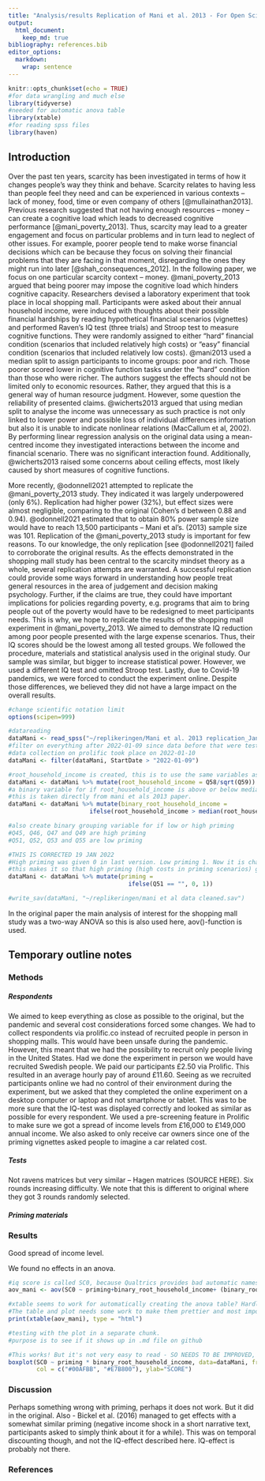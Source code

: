 ```yaml
---
title: "Analysis/results Replication of Mani et al. 2013 - For Open Science course"
output:
  html_document: 
    keep_md: true
bibliography: references.bib
editor_options: 
  markdown: 
    wrap: sentence
---
```


<!-- KNITTING ONLY WORKS IN HTML FOR NOW.  -->

```r
knitr::opts_chunk$set(echo = TRUE)
#for data wrangling and much else
library(tidyverse)
#needed for automatic anova table
library(xtable)
#for reading spss files
library(haven)

```

## Introduction

Over the past ten years, scarcity has been investigated in terms of how it changes people's way they think and behave.
Scarcity relates to having less than people feel they need and can be experienced in various contexts -- lack of money, food, time or even company of others [@mullainathan2013].
Previous research suggested that not having enough resources -- money -- can create a cognitive load which leads to decreased cognitive performance [@mani_poverty_2013].
Thus, scarcity may lead to a greater engagement and focus on particular problems and in turn lead to neglect of other issues.
For example, poorer people tend to make worse financial decisions which can be because they focus on solving their financial problems that they are facing in that moment, disregarding the ones they might run into later [@shah_consequences_2012].
In the following paper, we focus on one particular scarcity context -- money.
@mani_poverty_2013 argued that being poorer may impose the cognitive load which hinders cognitive capacity.
Researchers devised a laboratory experiment that took place in local shopping mall.
Participants were asked about their annual household income, were induced with thoughts about their possible financial hardships by reading hypothetical financial scenarios (vignettes) and performed Raven's IQ test (three trials) and Stroop test to measure cognitive functions.
They were randomly assigned to either "hard" financial condition (scenarios that included relatively high costs) or "easy" financial condition (scenarios that included relatively low costs).
@mani2013 used a median split to assign participants to income groups: poor and rich.
Those poorer scored lower in cognitive function tasks under the "hard" condition than those who were richer.
The authors suggest the effects should not be limited only to economic resources.
Rather, they argued that this is a general way of human resource judgment.
However, some question the reliability of presented claims.
@wicherts2013 argued that using median split to analyse the income was unnecessary as such practice is not only linked to lower power and possible loss of individual differences information but also it is unable to indicate nonlinear relations (MacCallum et al, 2002).
By performing linear regression analysis on the original data using a mean-centred income they investigated interactions between the income and financial scenario.
There was no significant interaction found.
Additionally, @wicherts2013 raised some concerns about ceiling effects, most likely caused by short measures of cognitive functions.

More recently, @odonnell2021 attempted to replicate the @mani_poverty_2013 study.
They indicated it was largely underpowered (only 6%).
Replication had higher power (32%), but effect sizes were almost negligible, comparing to the original (Cohen's d between 0.88 and 0.94).
@odonnell2021 estimated that to obtain 80% power sample size would have to reach 13,500 participants -- Mani et al's.
(2013) sample size was 101.
Replication of the @mani_poverty_2013 study is important for few reasons.
To our knowledge, the only replication [see @odonnell2021] failed to corroborate the original results. As the effects demonstrated in the shopping mall study has been central to the scarcity mindset theory as a whole, several replication attempts are warranted.
A successful replication could provide some ways forward in understanding how people treat general resources in the area of judgement and decision making psychology.
Further, if the claims are true, they could have important implications for policies regarding poverty, e.g. programs that aim to bring people out of the poverty would have to be redesigned to meet participants needs.
This is why, we hope to replicate the results of the shopping mall experiment in @mani_poverty_2013.
We aimed to demonstrate IQ reduction among poor people presented with the large expense scenarios.
Thus, their IQ scores should be the lowest among all tested groups.
We followed the procedure, materials and statistical analysis used in the original study.
Our sample was similar, but bigger to increase statistical power.
However, we used a different IQ test and omitted Stroop test.
Lastly, due to Covid-19 pandemics, we were forced to conduct the experiment online.
Despite those differences, we believed they did not have a large impact on the overall results.

```r
#change scientific notation limit
options(scipen=999)

#datareading
dataMani <- read_spss("~/replikeringen/Mani et al. 2013 replication_January 12, 2022_09.28.sav")
#filter on everything after 2022-01-09 since data before that were tests.
#data collection on prolific took place on 2022-01-10
dataMani <- filter(dataMani, StartDate > "2022-01-09")

#root_household_income is created, this is to use the same variables as in the original paper.
dataMani <- dataMani %>% mutate(root_household_income = Q58/sqrt(Q59))
#a binary variable for if root_household_income is above or below median of sample is created
#this is taken directly from mani et als 2013 paper.
dataMani <- dataMani %>% mutate(binary_root_household_income = 
                       ifelse(root_household_income > median(root_household_income, na.rm=T), 1, 0))

#also create binary grouping variable for if low or high priming
#Q45, Q46, Q47 and Q49 are high priming
#Q51, Q52, Q53 and Q55 are low priming

#THIS IS CORRECTED 19 JAN 2022
#High priming was given 0 in last version. Low priming 1. Now it is changed. Results are of course the same but the graph looked wrong. 
#this makes it so that high priming (high costs in priming scenarios) get "priming = 1"
dataMani <- dataMani %>% mutate(priming = 
                                  ifelse(Q51 == "", 0, 1))

#write_sav(dataMani, "~/replikeringen/mani et al data cleaned.sav")

```

In the original paper the main analysis of interest for the shopping mall study was a two-way ANOVA so this is also used here, aov()-function is used.

## Temporary outline notes

### Methods 

##### Respondents
We aimed to keep everything as close as possible to the original, but the pandemic and several cost considerations forced some changes. We had to collect respondents via prolific.co instead of recruited people in person in shopping malls. This would have been unsafe during the pandemic. However, this meant that we had the possibility to recruit only people living in the United States. Had we done the experiment in person we would have recruited Swedish people. We paid our participants £2.50 via Prolific. This resulted in an average hourly pay of around £11.60. Seeing as we recruited participants online we had no control of their environment during the experiment, but we asked that they completed the online experiment on a desktop computer or laptop and not smartphone or tablet. This was to be more sure that the IQ-test was displayed correctly and looked as similar as possible for every respondent. We used a pre-screening feature in Prolific to make sure we got a spread of income levels from £16,000 to £149,000 annual income. We also asked to only receive car owners since one of the priming vignettes asked people to imagine a car related cost. 

##### Tests 
Not ravens matrices but very similar -- Hagen matrices (SOURCE HERE).
Six rounds increasing difficulty.
We note that this is different to original where they got 3 rounds randomly selected.

##### Priming materials
<!-- Everything from supp materials - increased costs a bit because of inflation over the last 10 years. DESCRIBE HOW MUCH  -->
<!-- Displayed one on each page - asked them to write a little bit were applicable, or choose from alternatives for some questions -->
<!-- Describe randomization, could not randomize fully because of qualtrics problems   -->


### Results
<!-- People did write things in the alternatives, so they seemed to be engaging with the material. The answers made sense and were thorough.  -->
Good spread of income level. <!-- show with stats/numbers here -->

We found no effects in an anova.

```r
#iq score is called SC0, because Qualtrics provides bad automatic names for embedded variables 
aov_mani <- aov(SC0 ~ priming+binary_root_household_income+ (binary_root_household_income*priming), dataMani)

#xtable seems to work for automatically creating the anova table? Hardly apa-formatted but good for now
#The table and plot needs some work to make them prettier and most importantly change some labels so you can actually follow what's going on in them. 
print(xtable(aov_mani), type = "html")


```

```r
#testing with the plot in a separate chunk. 
#purpose is to see if it shows up in .md file on github

#This works! But it's not very easy to read - SO NEEDS TO BE IMPROVED, ESPECIALLY LABELS
boxplot(SC0 ~ priming * binary_root_household_income, data=dataMani, frame = FALSE, 
        col = c("#00AFBB", "#E7B800"), ylab="SCORE")

```

### Discussion

Perhaps something wrong with priming, perhaps it does not work.
But it did in the original.
Also - Bickel et al. (2016) managed to get effects with a somewhat similar priming (negative income shock in a short narrative text, participants asked to simply think about it for a while).
This was on temporal discounting though, and not the IQ-effect described here.
IQ-effect is probably not there.

<!-- did the very high payment possibly influence resluts? -->
<!-- no experiment control because they were at home --> 

### References
